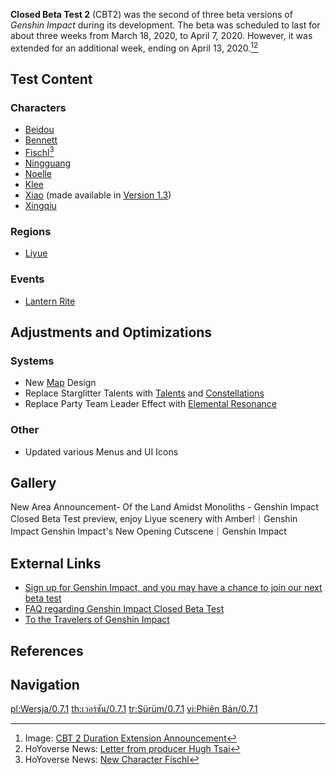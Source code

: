 {{Version
|title   = Closed Beta Test 2
|version = 0.7.1
|date    = 2020-03-18
|next    = 0.9.9
|prev    = CB1.0.0
}}

'''Closed Beta Test 2''' (CBT2) was the second of three beta versions of ''Genshin Impact'' during its development. The beta was scheduled to last for about three weeks from March 18, 2020, to April 7, 2020. However, it was extended for an additional week, ending on April 13, 2020.<ref>Image: [[:File:Genshin Impact CBT 2 End Date Official Discord.png|CBT 2 Duration Extension Announcement]]</ref><ref>HoYoverse News: [https://genshin.hoyoverse.com/en/news/detail/3050 Letter from producer Hugh Tsai]</ref>

==Test Content==
===Characters===
*[[Beidou]]
*[[Bennett]]
*[[Fischl]]<ref>HoYoverse News: [https://genshin.hoyoverse.com/en/news/detail/2885 New Character Fischl]</ref>
*[[Ningguang]]
*[[Noelle]]
*[[Klee]]
*[[Xiao]] (made available in [[Version 1.3]])
*[[Xingqiu]]

===Regions===
*[[Liyue]]

===Events===
*[[Lantern Rite]]

==Adjustments and Optimizations==
===Systems===
*New [[Map]] Design
*Replace Starglitter Talents with [[Talents]] and [[Constellations]]
*Replace Party Team Leader Effect with [[Elemental Resonance]]

===Other===
*Updated various Menus and UI Icons

==Gallery==
<gallery>
New Area Announcement- Of the Land Amidst Monoliths - Genshin Impact
Closed Beta Test preview, enjoy Liyue scenery with Amber!｜Genshin Impact
Genshin Impact's New Opening Cutscene｜Genshin Impact
</gallery>

==External Links==
*[https://genshin.hoyoverse.com/en/news/detail/936 Sign up for Genshin Impact, and you may have a chance to join our next beta test]
*[https://genshin.hoyoverse.com/en/news/detail/2526 FAQ regarding Genshin Impact Closed Beta Test]
*[https://genshin.hoyoverse.com/en/news/detail/3050 To the Travelers of Genshin Impact]

==References==
{{Reflist}}

==Navigation==
{{Version Navbox}}

[[pl:Wersja/0.7.1]]
[[th:เวอร์ชัน/0.7.1]]
[[tr:Sürüm/0.7.1]]
[[vi:Phiên Bản/0.7.1]]
